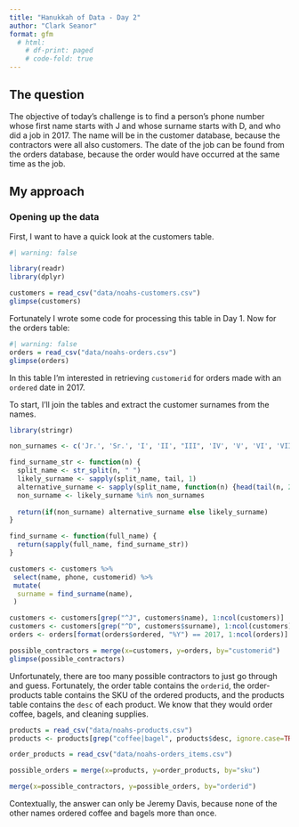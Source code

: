 ```yaml
---
title: "Hanukkah of Data - Day 2"
author: "Clark Seanor"
format: gfm
  # html:
    # df-print: paged
    # code-fold: true
---
```


## The question

The objective of today's challenge is to find a person's phone number whose first name starts with J and whose surname starts with D, and who did a job in 2017. The name will be in the customer database, because the contractors were all also customers. The date of the job can be found from the orders database, because the order would have occurred at the same time as the job.


## My approach

### Opening up the data 
First, I want to have a quick look at the customers table.

```r
#| warning: false

library(readr)
library(dplyr)

customers = read_csv("data/noahs-customers.csv")
glimpse(customers)
```

Fortunately I wrote some code for processing this table in Day 1. Now for the orders table:

```r
#| warning: false
orders = read_csv("data/noahs-orders.csv")
glimpse(orders)
```

In this table I'm interested in retrieving `customerid` for orders made with an `ordered` date in 2017.

To start, I'll join the tables and extract the customer surnames from the names.

```r
library(stringr)

non_surnames <- c('Jr.', 'Sr.', 'I', 'II', "III", 'IV', 'V', 'VI', 'VII', 'VIII')

find_surname_str <- function(n) {
  split_name <- str_split(n, " ")
  likely_surname <- sapply(split_name, tail, 1)
  alternative_surname <- sapply(split_name, function(n) {head(tail(n, 2), 1)})
  non_surname <- likely_surname %in% non_surnames
  
  return(if(non_surname) alternative_surname else likely_surname)
}

find_surname <- function(full_name) {
  return(sapply(full_name, find_surname_str))
}

customers <- customers %>%
 select(name, phone, customerid) %>%
 mutate(
  surname = find_surname(name),
 )

customers <- customers[grep("^J", customers$name), 1:ncol(customers)]
customers <- customers[grep("^D", customers$surname), 1:ncol(customers)]
orders <- orders[format(orders$ordered, "%Y") == 2017, 1:ncol(orders)]

possible_contractors = merge(x=customers, y=orders, by="customerid")
glimpse(possible_contractors)
```

Unfortunately, there are too many possible contractors to just go through and guess. Fortunately, the order table contains the `orderid`, the order-products table contains the SKU of the ordered products, and the products table contains the `desc` of each product. We know that they would order coffee, bagels, and cleaning supplies.

```r
products = read_csv("data/noahs-products.csv")
products <- products[grep("coffee|bagel", products$desc, ignore.case=TRUE), 1:ncol(products)]

order_products = read_csv("data/noahs-orders_items.csv")

possible_orders = merge(x=products, y=order_products, by="sku")

merge(x=possible_contractors, y=possible_orders, by="orderid")

```

Contextually, the answer can only be Jeremy Davis, because none of the other names ordered coffee and bagels more than once.






